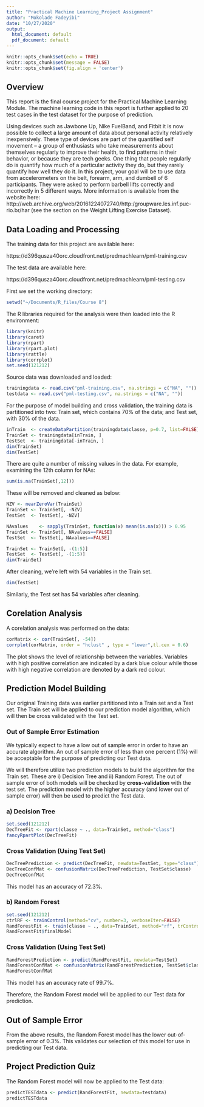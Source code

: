 ```yaml
---
title: "Practical Machine Learning_Project Assignment"
author: "Mokolade Fadeyibi"
date: "10/27/2020"
output:
  html_document: default
  pdf_document: default
---
```


```r
knitr::opts_chunk$set(echo = TRUE)
knitr::opts_chunk$set(message = FALSE)
knitr::opts_chunk$set(fig.align = 'center')
```


## Overview
This report is the final course project for the Practical Machine Learning Module. The machine learning code in this report is further applied to 20 test cases in the test dataset for the purpose of prediction.

Using devices such as Jawbone Up, Nike FuelBand, and Fitbit it is now possible to collect a large amount of data about personal activity relatively inexpensively. These type of devices are part of the quantified self movement – a group of enthusiasts who take measurements about themselves regularly to improve their health, to find patterns in their behavior, or because they are tech geeks. One thing that people regularly do is quantify how much of a particular activity they do, but they rarely quantify how well they do it. In this project, your goal will be to use data from accelerometers on the belt, forearm, arm, and dumbell of 6 participants. They were asked to perform barbell lifts correctly and incorrectly in 5 different ways. More information is available from the website here: http://web.archive.org/web/20161224072740/http:/groupware.les.inf.puc-rio.br/har (see the section on the Weight Lifting Exercise Dataset).

## Data Loading and Processing

The training data for this project are available here:

https://d396qusza40orc.cloudfront.net/predmachlearn/pml-training.csv

The test data are available here:

https://d396qusza40orc.cloudfront.net/predmachlearn/pml-testing.csv

First we set the working directory:

```r
setwd("~/Documents/R_files/Course 8")
```

The R libraries required for the analysis were then loaded into the R environment:

```r
library(knitr)
library(caret)
library(rpart)
library(rpart.plot)
library(rattle)
library(corrplot)
set.seed(121212)
```

Source data was downloaded and loaded:

```r
trainingdata <- read.csv("pml-training.csv", na.strings = c("NA", ""))
testdata <- read.csv("pml-testing.csv", na.strings = c("NA", ""))
```

For the purpose of model building and cross validation, the training data is partitioned into two: Train set, which contains 70% of the data; and Test set, with 30% of the data.

```r
inTrain  <- createDataPartition(trainingdata$classe, p=0.7, list=FALSE)
TrainSet <- trainingdata[inTrain, ]
TestSet  <- trainingdata[-inTrain, ]
dim(TrainSet)
dim(TestSet)
```

There are quite a number of missing values in the data. For example, examining the 12th column for NAs:

```r
sum(is.na(TrainSet[,12]))
```

These will be removed and cleaned as below:

```r
NZV <- nearZeroVar(TrainSet)
TrainSet <- TrainSet[, -NZV]
TestSet  <- TestSet[, -NZV]

NAvalues    <- sapply(TrainSet, function(x) mean(is.na(x))) > 0.95
TrainSet <- TrainSet[, NAvalues==FALSE]
TestSet  <- TestSet[, NAvalues==FALSE]

TrainSet <- TrainSet[, -(1:5)]
TestSet  <- TestSet[, -(1:5)]
dim(TrainSet)
```

After cleaning, we're left with 54 variables in the Train set.

```r
dim(TestSet)
```

Similarly, the Test set has 54 variables after cleaning.

## Corelation Analysis

A corelation analysis was performed on the data:

```r
corMatrix <- cor(TrainSet[, -54])
corrplot(corMatrix, order = "hclust" , type = "lower",tl.cex = 0.6)
```

The plot shows the level of relationship between the variables. Variables with high positive correlation are indicated by a dark blue colour while those with high negative correlation are denoted by a dark red colour.

## Prediction Model Building
Our original Training data was earlier partitioned into a Train set and a Test set. The Train set will be applied to our prediction model algorithm, which will then be cross validated with the Test set.

### Out of Sample Error Estimation
We typically expect to have a low out of sample error in order to have an accurate algorithm. An out of sample error of less than one percent (1%) will be acceptable for the purpose of predicting our Test data. 

We will therefore utilize two prediction models to build the algorithm for the Train set. These are i) Decision Tree and ii) Random Forest. The out of sample error of both models will be checked by **cross-validation** with the test set. The prediction model with the higher accuracy (and lower out of sample error) will then be used to predict the Test data.

### a) Decision Tree

```r
set.seed(121212)
DecTreeFit <- rpart(classe ~ ., data=TrainSet, method="class")
fancyRpartPlot(DecTreeFit)
```

### Cross Validation (Using Test Set)

```r
DecTreePrediction <- predict(DecTreeFit, newdata=TestSet, type="class")
DecTreeConfMat <- confusionMatrix(DecTreePrediction, TestSet$classe)
DecTreeConfMat
```

This model has an accuracy of 72.3%.

### b) Random Forest

```r
set.seed(121212)
ctrlRF <- trainControl(method="cv", number=3, verboseIter=FALSE)
RandForestFit <- train(classe ~ ., data=TrainSet, method="rf", trControl=ctrlRF)
RandForestFit$finalModel
```

### Cross Validation (Using Test Set)

```r
RandForestPrediction <- predict(RandForestFit, newdata=TestSet)
RandForestConfMat <- confusionMatrix(RandForestPrediction, TestSet$classe)
RandForestConfMat
```

This model has an accuracy rate of 99.7%.

Therefore, the Random Forest model will be applied to our Test data for prediction.

## Out of Sample Error
From the above results, the Random Forest model has the lower out-of-sample error of 0.3%. This validates our selection of this model for use in predicting our Test data.

## Project Prediction Quiz
The Random Forest model will now be applied to the Test data:

```r
predictTESTdata <- predict(RandForestFit, newdata=testdata)
predictTESTdata
```


